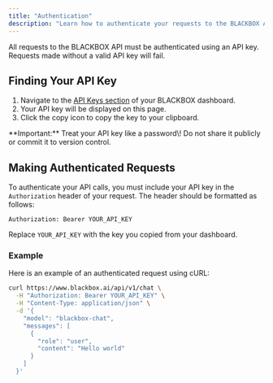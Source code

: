 ```yaml
---
title: "Authentication"
description: "Learn how to authenticate your requests to the BLACKBOX API."
---
```


All requests to the BLACKBOX API must be authenticated using an API key. Requests made without a valid API key will fail.

## Finding Your API Key

1. Navigate to the [API Keys section](https://www.blackbox.ai/dashboard) of your BLACKBOX dashboard.
2. Your API key will be displayed on this page.
3. Click the copy icon to copy the key to your clipboard.

<Info>
    **Important:** Treat your API key like a password\! Do not share it publicly
    or commit it to version control.
</Info>

## Making Authenticated Requests

To authenticate your API calls, you must include your API key in the `Authorization` header of your request. The header should be formatted as follows:

`Authorization: Bearer YOUR_API_KEY`

Replace `YOUR_API_KEY` with the key you copied from your dashboard.

### Example

Here is an example of an authenticated request using cURL:

```bash
curl https://www.blackbox.ai/api/v1/chat \
  -H "Authorization: Bearer YOUR_API_KEY" \
  -H "Content-Type: application/json" \
  -d '{
    "model": "blackbox-chat",
    "messages": [
      {
        "role": "user", 
        "content": "Hello world"
      }
    ]
  }'
```
